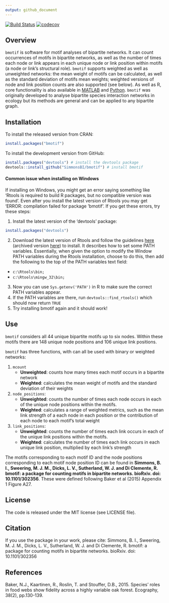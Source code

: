 ```yaml
---
output: github_document
---
```


<!-- README.md is generated from README.Rmd. Please edit that file -->

[![Build Status](https://travis-ci.org/SimmonsBI/bmotif.svg?branch=master)](https://travis-ci.org/SimmonsBI/bmotif)
[![codecov](https://codecov.io/gh/SimmonsBI/bmotif/branch/master/graph/badge.svg)](https://codecov.io/gh/SimmonsBI/bmotif)

## Overview

`bmotif` is software for motif analyses of bipartite networks. It can count occurrences of motifs in bipartite networks, as well as the number of times each node or link appears in each unique node or link position within motifs (a node or link's structural role). `bmotif` supports weighted as well as unweighted networks: the mean weight of motifs can be calculated, as well as the standard deviation of motifs mean weights; weighted versions of node and link position counts are also supported (see below). As well as R, core functionality is also available in [MATLAB](https://github.com/SimmonsBI/bmotif-matlab) and [Python](https://github.com/SimmonsBI/bmotif-python). `bmotif` was originally developed to analyse bipartite species interaction networks in ecology but its methods are general and can be applied to any bipartite graph.

## Installation

To install the released version from CRAN:

```r
install.packages("bmotif")
```

To install the development version from GitHub:

```r
install.packages("devtools") # install the devtools package
devtools::install_github("SimmonsBI/bmotif") # install bmotif
```

#### Common issue when installing on Windows  
If installing on Windows, you might get an error saying something like 'Rtools is required to build R packages, but no compatible version was found'. Even after you install the latest version of Rtools you may get 'ERROR: compilation failed for package 'bmotif'. If you get these errors, try these steps:

1. Install the latest version of the 'devtools' package:
```r
install.packages("devtools")
```
2. Download the latest version of Rtools and follow the guidelines [here](https://thecoatlessprofessor.com/programming/installing-rtools-for-compiled-code-via-rcpp/) (archived version [here](https://web.archive.org/web/20180814151143/https://thecoatlessprofessor.com/programming/installing-rtools-for-compiled-code-via-rcpp/)) to install. It describes how to set some PATH variables. Essentially, when given the option to modify the Window PATH variables during the Rtools installation, choose to do this, then add the following to the top of the PATH variables text field:
* `c:\Rtools\bin;`
* `c:\Rtools\mingw_32\bin;`
3. Now you can use `Sys.getenv('PATH')` in R to make sure the correct PATH variables appear.
4. If the PATH variables are there, run `devtools::find_rtools()` which should now return `TRUE`
5. Try installing bmotif again and it should work!

## Use

`bmotif` considers all 44 unique bipartite motifs up to six nodes. Within these motifs there are 148 unique node positions and 106 unique link positions.

`bmotif` has three functions, with can all be used with binary or weighted networks:  

1. `mcount`  
    - **Unweighted**: counts how many times each motif occurs in a bipartite network
    - **Weighted**: calculates the mean weight of motifs and the standard deviation of their weights  
    
2. `node_positions`:
    - **Unweighted**: counts the number of times each node occurs in each of the unique node positions within the motifs.  
    - **Weighted**: calculates a range of weighted metrics, such as the mean link strength of a each node in each position or the contribution of each node to each motif's total weight  

3. `link_positions`: 
    - **Unweighted**: counts the number of times each link occurs in each of the unique link positions within the motifs.
    - **Weighted**: calculates the number of times each link occurs in each unique link position, multiplied by each link's strength

The motifs corresponding to each motif ID and the node positions corresponding to each motif node position ID can be found in **Simmons, B. I., Sweering, M. J. M., Dicks, L. V., Sutherland, W. J. and Di Clemente, R. bmotif: a package for counting motifs in bipartite networks. bioRxiv. doi: 10.1101/302356**. These were defined following Baker et al (2015) Appendix 1 Figure A27.

## License
The code is released under the MIT license (see LICENSE file).

## Citation
If you use the package in your work, please cite:
Simmons, B. I., Sweering, M. J. M., Dicks, L. V., Sutherland, W. J. and Di Clemente, R. bmotif: a package for counting motifs in bipartite networks. bioRxiv. doi: 10.1101/302356

## References
Baker, N.J., Kaartinen, R., Roslin, T. and Stouffer, D.B., 2015. Species’ roles in food webs show fidelity across a highly variable oak forest. Ecography, 38(2), pp.130-139.

